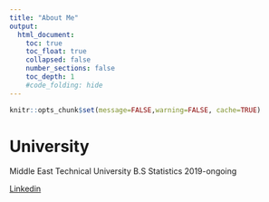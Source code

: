 ```yaml
---
title: "About Me"
output:
  html_document:
    toc: true
    toc_float: true
    collapsed: false
    number_sections: false
    toc_depth: 1
    #code_folding: hide
---
```


```r
knitr::opts_chunk$set(message=FALSE,warning=FALSE, cache=TRUE)
```

# University

Middle East Technical University B.S Statistics 2019-ongoing

[Linkedin](https://www.linkedin.com/in/ilaydaozcan19?utm_source=share&utm_campaign=share_via&utm_content=profile&utm_medium=android_app)

